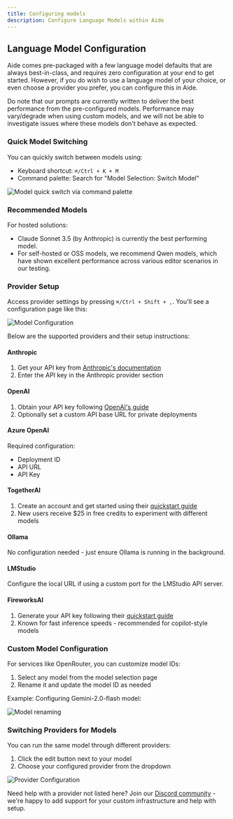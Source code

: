 ```yaml
---
title: Configuring models
description: Configure Language Models within Aide
---
```



## Language Model Configuration

Aide comes pre-packaged with a few language model defaults that are always best-in-class, and requires zero configuration at your end to get started. However, if you do wish to use a language model of your choice, or even choose a provider you prefer, you can configure this in Aide.

<Aside>Do note that our prompts are currently written to deliver the best performance from the pre-configured models. Performance may vary/degrade when using custom models, and we will not be able to investigate issues where these models don't behave as expected.</Aside>

### Quick Model Switching

You can quickly switch between models using:

- Keyboard shortcut: `⌘/Ctrl + K + M`
- Command palette: Search for "Model Selection: Switch Model"

![Model quick switch via command palette](../../../assets/model_selection/switch_model.png)

### Recommended Models

For hosted solutions:

- Claude Sonnet 3.5 (by Anthropic) is currently the best performing model.
- For self-hosted or OSS models, we recommend Qwen models, which have shown excellent performance across various editor scenarios in our testing.

### Provider Setup

Access provider settings by pressing `⌘/Ctrl + Shift + ,`. You'll see a configuration page like this:

![Model Configuration](../../../assets/model_provider_configuration.png)

Below are the supported providers and their setup instructions:

#### Anthropic

1. Get your API key from [Anthropic's documentation](https://docs.anthropic.com/claude/docs/getting-access-to-claude#step-3-generate-an-api-key)
2. Enter the API key in the Anthropic provider section

#### OpenAI

1. Obtain your API key following [OpenAI's guide](https://help.openai.com/en/articles/4936850-where-do-i-find-my-openai-api-key)
2. Optionally set a custom API base URL for private deployments

#### Azure OpenAI

Required configuration:

- Deployment ID
- API URL
- API Key

#### TogetherAI

1. Create an account and get started using their [quickstart guide](https://docs.together.ai/docs/quickstart)
2. New users receive $25 in free credits to experiment with different models

#### Ollama

No configuration needed - just ensure Ollama is running in the background.

#### LMStudio

Configure the local URL if using a custom port for the LMStudio API server.

#### FireworksAI

1. Generate your API key following their [quickstart guide](https://readme.fireworks.ai/docs/quickstart#:~:text=A%20new%20Fireworks%20developer%20account,new%20API%20key%20a%20name.)
2. Known for fast inference speeds - recommended for copilot-style models

### Custom Model Configuration

For services like OpenRouter, you can customize model IDs:

1. Select any model from the model selection page
2. Rename it and update the model ID as needed

Example: Configuring Gemini-2.0-flash model:

![Model renaming](../../../assets/model_renaming.png)

### Switching Providers for Models

You can run the same model through different providers:

1. Click the edit button next to your model
2. Choose your configured provider from the dropdown

![Provider Configuration](../../../assets/model_selection.png)

Need help with a provider not listed here? Join our [Discord community](https://discord.gg/mtgrhXM5Xf) - we're happy to add support for your custom infrastructure and help with setup.

